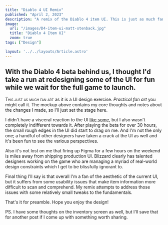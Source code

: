 ```yaml
---
title: "Diablo 4 UI Remix"
published: "April 2, 2023"
description: "A remix of the Diablo 4 item UI. This is just as much fan art as it is any sort of a serious UI design exercise."
image:
  url: "/images/D4-item-ui-matt-stenback.jpg"
  title: "Diablo 4 Item UI"
  zoom: true
tags: ["Design"]

layout: '../../layouts/Article.astro'
---
```



## With the Diablo 4 beta behind us, I thought I'd take a run at redesigning some of the UI for fun while we wait for the full game to launch.

<span class="smallcaps">This just as much fan art</span> as it is a UI design exercise. _Practical fan art_ you might call it. The mockup above contains my core thoughts and notes about the changes I made, so I'll just set the stage here.

I didn't have a visceral reaction to the UI [like some](https://www.youtube.com/watch?v=37gTTnYhTs0&t=1157s), but I also wasn't completely indifferent towards it. After playing the beta for over 30 hours, the small rough edges in the UI did start to drag on me. And I'm not the only one; a handful of other designers have taken a crack at the UI as well and it's been fun to see the various perspectives. 

Also it's not lost on me that firing up Figma for a few hours on the weekend is miles away from shipping production UI. Blizzard clearly has talented designers working on the game who are managing a myriad of real-world design constraints which I get to be blissfully ignorant to.

Final thing I'll say is that overall I'm a fan of the aesthetic of the current UI, but it suffers from some usability issues that make item information more difficult to scan and comprehend. My remix attempts to address those issues with some relatively small tweaks to the fundamentals.

That's it for preamble. Hope you enjoy the design!

<div class="h-px w-full bg-cartridge-500 my-8"></div>

PS. I have some thoughts on the inventory screen as well, but I'll save that for another post if I come up with something worth sharing.
